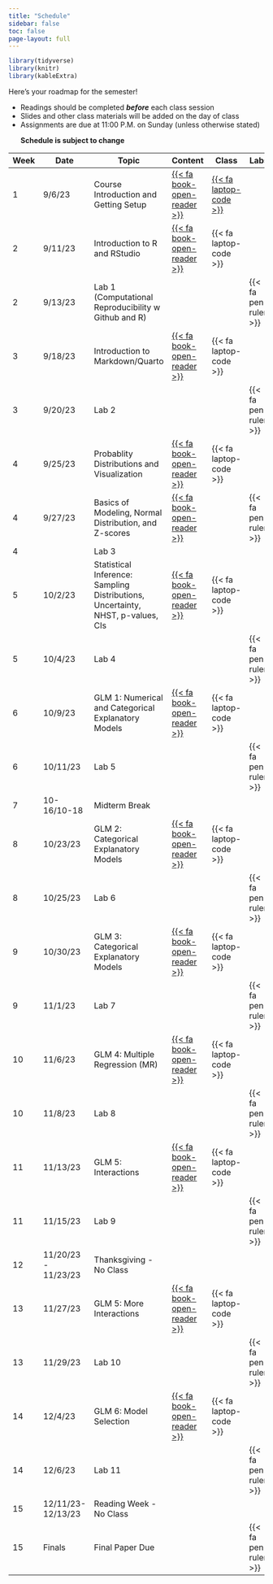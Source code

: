 ```yaml
---
title: "Schedule"
sidebar: false
toc: false
page-layout: full
---
```


```r
library(tidyverse)
library(knitr)
library(kableExtra)
```

::: schedule-page
Here's your roadmap for the semester!

<ul class="icon-list">

<li><i class="fas fa-book-reader"></i> Readings should be completed
***before*** each class session</li>

<li><i class="fas fa-laptop-code"></i> Slides and other class materials
will be added on the day of class</li>

<li><i class="fas fa-pen-ruler"></i> Assignments are due at 11:00 P.M.
on Sunday (unless otherwise stated)</li>

**Schedule is subject to change**

</ul>

| Week | Date                | Topic                                                                           | Content                                               | Class                                                                      | Labs                 |
|------------|------------|------------|-------------|------------|------------|
| 1    | 9/6/23              | Course Introduction and Getting Setup                                           | [{{< fa book-open-reader >}}](/schedule/01-week.qmd)  |[{{< fa laptop-code >}}](/slides/01-Introduction/01-Introduction.html) |                      |
| 2    | 9/11/23             | Introduction to R and RStudio                                                   | [{{< fa book-open-reader >}}](/schedule/02-week.qmd)  | {{< fa laptop-code >}}                                                     |                      |
| 2    | 9/13/23             | Lab 1 (Computational Reproducibility w Github and R)                            |                                                       |                                                                            | {{< fa pen-ruler >}} |
| 3    | 9/18/23             | Introduction to Markdown/Quarto                                                 | [{{< fa book-open-reader >}}](/schedule/03-week.qmd)  | {{< fa laptop-code >}}                                                     |                      |
| 3    | 9/20/23             | Lab 2                                                                           |                                                       |                                                                            | {{< fa pen-ruler >}} |
| 4    | 9/25/23             | Probablity Distributions and Visualization                                      | [{{< fa book-open-reader >}}](/schedule/04-week.qmd)  | {{< fa laptop-code >}}                                                     |                      |
| 4    | 9/27/23             | Basics of Modeling, Normal Distribution, and Z-scores                           | [{{< fa book-open-reader >}}](/schedule/04b-week.qmd) |                                                                            | {{< fa pen-ruler >}} |
| 4    |                     | Lab 3                                                                           |                                                       |                                                                            |                      |
| 5    | 10/2/23             | Statistical Inference: Sampling Distributions, Uncertainty, NHST, p-values, CIs | [{{< fa book-open-reader >}}](/schedule/05-week.qmd)  | {{< fa laptop-code >}}                                                     |                      |
| 5    | 10/4/23             | Lab 4                                                                           |                                                       |                                                                            | {{< fa pen-ruler >}} |
| 6    | 10/9/23             | GLM 1: Numerical and Categorical Explanatory Models                             | [{{< fa book-open-reader >}}](/schedule/06-week.qmd)  | {{< fa laptop-code >}}                                                     |                      |
| 6    | 10/11/23            | Lab 5                                                                           |                                                       |                                                                            | {{< fa pen-ruler >}} |
| 7    | 10-16/10-18         | Midterm Break                                                                   |                                                       |                                                                            |                      |
| 8    | 10/23/23            | GLM 2: Categorical Explanatory Models                                           | [{{< fa book-open-reader >}}](/schedule/08-week.qmd)  | {{< fa laptop-code >}}                                                     |                      |
| 8    | 10/25/23            | Lab 6                                                                           |                                                       |                                                                            | {{< fa pen-ruler >}} |
| 9    | 10/30/23            | GLM 3: Categorical Explanatory Models                                           | [{{< fa book-open-reader >}}](/schedule/09-week.qmd)  | {{< fa laptop-code >}}                                                     |                      |
| 9    | 11/1/23             | Lab 7                                                                           |                                                       |                                                                            | {{< fa pen-ruler >}} |
| 10   | 11/6/23             | GLM 4: Multiple Regression (MR)                                                 | [{{< fa book-open-reader >}}](/schedule/10-week.qmd)  | {{< fa laptop-code >}}                                                     |                      |
| 10   | 11/8/23             | Lab 8                                                                           |                                                       |                                                                            | {{< fa pen-ruler >}} |
| 11   | 11/13/23            | GLM 5: Interactions                                                             | [{{< fa book-open-reader >}}](/schedule/11-week.qmd)  | {{< fa laptop-code >}}                                                     |                      |
| 11   | 11/15/23            | Lab 9                                                                           |                                                       |                                                                            | {{< fa pen-ruler >}} |
| 12   | 11/20/23 - 11/23/23 | Thanksgiving - No Class                                                         |                                                       |                                                                            |                      |
| 13   | 11/27/23            | GLM 5: More Interactions                                                        | [{{< fa book-open-reader >}}](/schedule/13-week.qmd)  | {{< fa laptop-code >}}                                                     |                      |
| 13   | 11/29/23            | Lab 10                                                                          |                                                       |                                                                            | {{< fa pen-ruler >}} |
| 14   | 12/4/23             | GLM 6: Model Selection                                                          | [{{< fa book-open-reader >}}](/schedule/14-week.qmd)  | {{< fa laptop-code >}}                                                     |                      |
| 14   | 12/6/23             | Lab 11                                                                          |                                                       |                                                                            | {{< fa pen-ruler >}} |
| 15   | 12/11/23-12/13/23   | Reading Week - No Class                                                         |                                                       |                                                                            |                      |
| 15   | Finals              | Final Paper Due                                                                 |                                                       |                                                                            | {{< fa pen-ruler >}} |
:::
